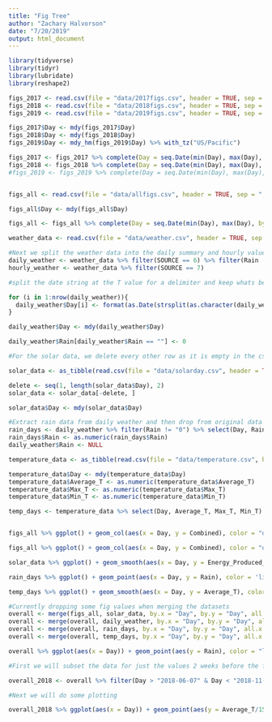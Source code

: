 ```yaml
---
title: "Fig Tree"
author: "Zachary Halvorson"
date: "7/20/2019"
output: html_document
---
```


```r

library(tidyverse)
library(tidyr)
library(lubridate)
library(reshape2)

```

```r

figs_2017 <- read.csv(file = "data/2017figs.csv", header = TRUE, sep = ",", fileEncoding="UTF-8-BOM", stringsAsFactors = FALSE)
figs_2018 <- read.csv(file = "data/2018figs.csv", header = TRUE, sep = ",", fileEncoding="UTF-8-BOM", stringsAsFactors = FALSE)
figs_2019 <- read.csv(file = "data/2019figs.csv", header = TRUE, sep = ",", fileEncoding="UTF-8-BOM", stringsAsFactors = FALSE)

figs_2017$Day <- mdy(figs_2017$Day)
figs_2018$Day <- mdy(figs_2018$Day)
figs_2019$Day <- mdy_hm(figs_2019$Day) %>% with_tz("US/Pacific")

figs_2017 <- figs_2017 %>% complete(Day = seq.Date(min(Day), max(Day), by="day"))
figs_2018 <- figs_2018 %>% complete(Day = seq.Date(min(Day), max(Day), by="day"))
#figs_2019 <- figs_2019 %>% complete(Day = seq.Date(min(Day), max(Day), by="day"))


figs_all <- read.csv(file = "data/allfigs.csv", header = TRUE, sep = ",", fileEncoding="UTF-8-BOM", stringsAsFactors = FALSE)

figs_all$Day <- mdy(figs_all$Day)

figs_all <- figs_all %>% complete(Day = seq.Date(min(Day), max(Day), by="day"))


```

```r


weather_data <- read.csv(file = "data/weather.csv", header = TRUE, sep = ",", fileEncoding = "UTF-8-BOM", stringsAsFactors = FALSE)

#Next we split the weather data into the daily summary and hourly values based on the station number
daily_weather <- weather_data %>% filter(SOURCE == 6) %>% filter(Rain != "T" & Rain != "0")  
hourly_weather <- weather_data %>% filter(SOURCE == 7)

#split the date string at the T value for a delimiter and keep whats before for the daily dataset

for (i in 1:nrow(daily_weather)){
  daily_weather$Day[i] <- format(as.Date(strsplit(as.character(daily_weather$Day[i]), "T")[[1]][1]), '%m/%d/%Y')
}

daily_weather$Day <- mdy(daily_weather$Day)

daily_weather$Rain[daily_weather$Rain == ""] <- 0


```


```r

#For the solar data, we delete every other row as it is empty in the csv file

solar_data <- as_tibble(read.csv(file = "data/solarday.csv", header = TRUE, sep = ",", fileEncoding = "UTF-8-BOM", stringsAsFactors = FALSE))

delete <- seq(1, length(solar_data$Day), 2)
solar_data <- solar_data[-delete, ]

solar_data$Day <- mdy(solar_data$Day)


```

```r

#Extract rain data from daily weather and then drop from original data set
rain_days <- daily_weather %>% filter(Rain != "0") %>% select(Day, Rain)
rain_days$Rain <- as.numeric(rain_days$Rain)
daily_weather$Rain <- NULL

```

```r

temperature_data <- as_tibble(read.csv(file = "data/temperature.csv", header = TRUE, sep = ",", fileEncoding = "UTF-8-BOM", stringsAsFactors = FALSE))

temperature_data$Day <- mdy(temperature_data$Day)
temperature_data$Average_T <- as.numeric(temperature_data$Average_T)
temperature_data$Max_T <- as.numeric(temperature_data$Max_T)
temperature_data$Min_T <- as.numeric(temperature_data$Min_T)

temp_days <- temperature_data %>% select(Day, Average_T, Max_T, Min_T)



```





```r

figs_all %>% ggplot() + geom_col(aes(x = Day, y = Combined), color = "darkgreen", fill = "darkgreen", width = 1) + scale_y_continuous(name = "Count") + ggtitle("Home Fig Tree Production Records - Default Width")

figs_all %>% ggplot() + geom_col(aes(x = Day, y = Combined), color = "darkgreen", fill = "darkgreen", width = 3) + scale_y_continuous(name = "Count") + ggtitle("Home Fig Tree Production Records - Increased Width")

solar_data %>% ggplot() + geom_smooth(aes(x = Day, y = Energy_Produced_Wh), color = "orange") + scale_y_continuous(name = "Watt-Hours") + ggtitle("Home Solar Panel Energy Production Records")

rain_days %>% ggplot() + geom_point(aes(x = Day, y = Rain), color = 'lightblue') + scale_y_continuous(name = "Inches") + ggtitle("San Diego Rain Records") + geom_vline(xintercept = ymd("2015-07-01", "2016-07-01", "2017-07-01", "2018-07-01", "2019-07-01")) + geom_text(aes(x = ymd("2015-12-30"), y = 2.5, label = "July 1 Vertical Lines"), size = 3)

temp_days %>% ggplot() + geom_smooth(aes(x = Day, y = Average_T), color = "red", span = 0.2, se = FALSE) + geom_point(aes(x = Day, y = Average_T), alpha = 0.1) + scale_y_continuous(name = "°F") + ggtitle("Carlsbad Average Temperature Records")


```



```r

#Currently dropping some fig values when merging the datasets
overall <- merge(figs_all, solar_data, by.x = "Day", by.y = "Day", all.x = TRUE)
overall <- merge(overall, daily_weather, by.x = "Day", by.y = "Day", all.x = TRUE)
overall <- merge(overall, rain_days, by.x = "Day", by.y = "Day", all.x = TRUE)
overall <- merge(overall, temp_days, by.x = "Day", by.y = "Day", all.x = TRUE)

overall %>% ggplot(aes(x = Day)) + geom_point(aes(y = Rain), color = "lightblue") + geom_point(aes(y = Combined/20), color = "darkgreen") + geom_smooth(aes(y = Energy_Produced_Wh/22000), color = "orange") + theme(axis.title.y = element_blank(), axis.text.y = element_blank(), axis.ticks.y = element_blank()) + ggtitle("Rain, Solar, and Fig Count Overview - 2017 to Present")


```


```r

#First we will subset the data for just the values 2 weeks before the first fig, and 1 week after the last

overall_2018 <- overall %>% filter(Day > "2018-06-07" & Day < "2018-11-22")

#Next we will do some plotting 

overall_2018 %>% ggplot(aes(x = Day)) + geom_point(aes(y = Average_T/15), color = "red") + geom_line(aes(y = Cumulative/400), color = "darkgreen", size = 1) + geom_point(aes(y = Energy_Produced_Wh/20000), color = "orange") + theme(axis.title.y = element_blank(), axis.text.y = element_blank(), axis.ticks.y = element_blank()) + ggtitle("2018 Season - Solar, Air Temp, Cumulative Fig Count")


```

